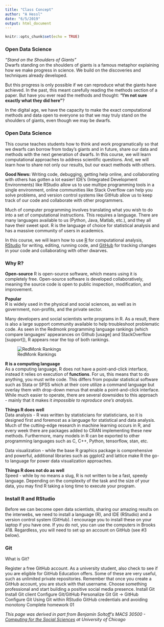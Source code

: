 ```yaml
---
title: "Class Concept"
author: "A Hessl"
date: "6/5/2019"
output: html_document
---
```


```r
knitr::opts_chunk$set(echo = TRUE)
```

### Open Data Science
_"Stand on the Shoulders of Giants"_  
Dwarfs standing on the shoulders of giants is a famous metaphor explaining how we make progress in science.  We build on the discoveries and techniques already developed.  

But this progress is only possible if we can reproduce what the giants have achieved. In the past, this meant carefully reading the methods section of a paper. But have you ever read the methods and thought: __"I'm not sure exactly what they did here"__?  

In the digital age, we have the capacity to make the exact computational methods and data open to everyone so that we may truly stand on the shoulders of giants, even though we may be dwarfs.

### Open Data Science
This course teaches students how to think and work programatically so that we dwarfs can borrow from today's giants and in future, share our data and methods with the next generation of dwarfs. In this course, we will learn computational approaches to address scientific questions.  And, we will learn how to share not only our results, but our exact methods with others.  

__Good News:__ Writing code, debugging, getting help online, and collaborating with others has gotten a lot easier!  IDE's (Integrated Development Environments) like RStudio allow us to use multipe programming tools in a single environment, online communities like Stack Overflow can help you solve problems, and version control systems like GitHub allow us to keep track of our code and collaborate with other programmers.

Much of computer programming involves translating what you wish to do into a set of computational instructions. This requires a language.  There are many languages available to us (Python, Java, Matlab, etc.), and they all have their sweet spot. R is the language of choice for statistical analysis and has a massive community of users in academics.

In this course, we will learn how to use [R](https://www.r-project.org/) for computational analysis, [RStudio](https://www.rstudio.com/) for writing, editing, running code, and [GitHub](https://github.com/) for tracking changes in your code and collaborating with other dwarves.

### Why R?
__Open-source__
R is open-source software, which means using it is completely free. Open-source software is developed collaboratively, meaning the source code is open to public inspection, modification, and improvement. 

__Popular__  
R is widely used in the physical and social sciences, as well as in government, non-profits, and the private sector.

Many developers and social scientists write programs in R. As a result, there is also a large support community available to help troubleshoot problematic code. As seen in the Redmonk programming language rankings (which compare languages’ appearances on Github [usage] and StackOverflow [support]), R appears near the top of both rankings.

![RedMonk Rankings](images/redmonk.png)

__R is a computing language__  
As a computing language, R does not have a point-and-click interface, instead it relies on  execution of __functions__. For us, this means that to do anything, you must write code. This differs from popular statistical software such as Stata or SPSS which at their core utilize a command language but overlay them with drop-down menus that enable a point-and-click interface. While much easier to operate, there are several downsides to this approach - mainly that it makes it _impossible to reproduce one’s analysis_.

__Things R does well__  
Data analysis - R was written by statisticians for statisticians, so it is designed first and foremost as a language for statistical and data analysis. Much of the cutting-edge research in machine learning occurs in R, and every week there are packages added to CRAN implementing these new methods. Furthermore, many models in R can be exported to other programming languages such as C, C++, Python, tensorflow, stan, etc.

Data visualization - while the base R graphics package is comprehensive and powerful, additional libraries such as ggplot2 and lattice make R the go-to language for power data visualization approaches.

__Things R does not do as well__  
Speed - while by no means a slug, R is not written to be a fast, speedy language. Depending on the complexity of the task and the size of your data, you may find R taking a long time to execute your program.


### Install R and RStudio
Before we can become open data scientists, sharing our amazing results on the interwebs, we need to install a language (R), and IDE (RStudio) and a version control system (GitHub). I encourage you to install these on your laptop if you have one.  If you do not, you can use the computers in Brooks 418.  Regardless, you will need to set up an account on GitHub (see #3 below).

### Git
What is Git?

Register a free GitHub account. As a university student, also check to see if you are eligible for GitHub Education offers. Some of these are very useful, such as unlimited private repositories. Remember that once you create a GitHub account, you are stuck with that username. Choose something professional and start building a positive social media presence.
Install Git
Install Git client
Configure Git/GitHub
Personalize Git
Git -> GitHub
Configure Git
Using Git within RStudio
GitHub credentials and avoiding monotony
Complete homework 01




_This page was derived in part from Benjamin Soltoff's MACS 30500 - [Computing for the Social Sciences](https://cfss.uchicago.edu/) at University of Chicago_
